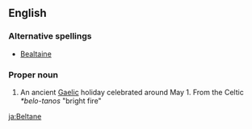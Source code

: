 ==English==
{{wikipedia}}
===Alternative spellings===
*[[Bealtaine]]

===Proper noun===
{{en-proper-noun}}

#An ancient [[Gaels|Gaelic]] holiday celebrated around May 1. From the Celtic ''*belo-tanos'' "bright fire"

{{anagrams:en/abeelnt}}
[[ja:Beltane]]
